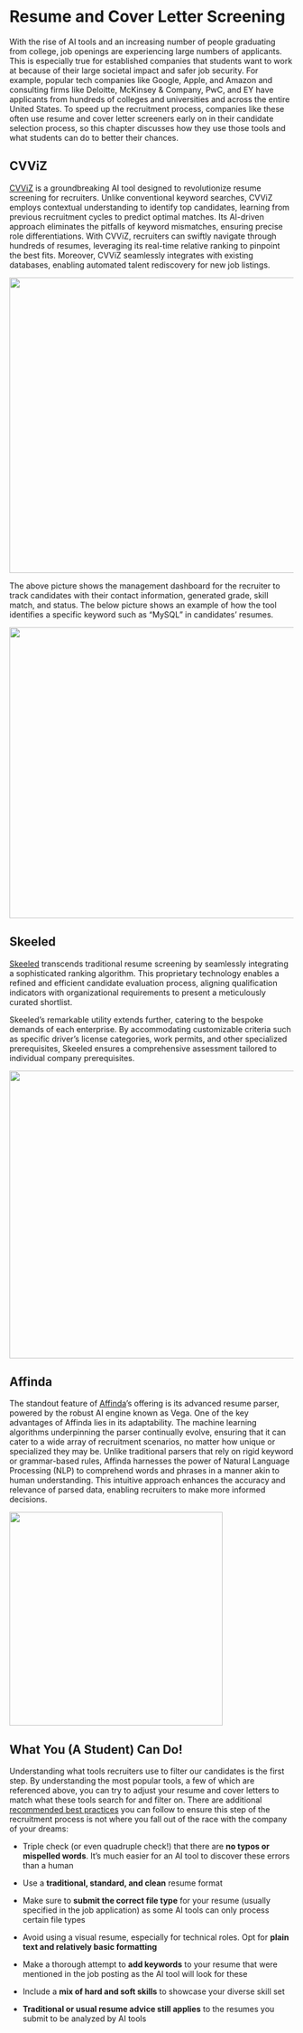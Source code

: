 # Resume and Cover Letter Screening

With the rise of AI tools and an increasing number of people graduating from college, job openings are experiencing large numbers of applicants. This is especially true for established companies that students want to work at because of their large societal impact and safer job security. For example, popular tech companies like Google, Apple, and Amazon and consulting firms like Deloitte, McKinsey & Company, PwC, and EY have applicants from hundreds of colleges and universities and across the entire United States. To speed up the recruitment process, companies like these often use resume and cover letter screeners early on in their candidate selection process, so this chapter discusses how they use those tools and what students can do to better their chances.

## CVViZ

[CVViZ](https://cvviz.com/product/resume-screening/) is a groundbreaking AI tool designed to revolutionize resume screening for recruiters. Unlike conventional keyword searches, CVViZ employs contextual understanding to identify top candidates, learning from previous recruitment cycles to predict optimal matches. Its AI-driven approach eliminates the pitfalls of keyword mismatches, ensuring precise role differentiations. With CVViZ, recruiters can swiftly navigate through hundreds of resumes, leveraging its real-time relative ranking to pinpoint the best fits. Moreover, CVViZ seamlessly integrates with existing databases, enabling automated talent rediscovery for new job listings. 

![](cvviz%20pic%201.png){width="523"}

The above picture shows the management dashboard for the recruiter to track candidates with their contact information, generated grade, skill match, and status. The below picture shows an example of how the tool identifies a specific keyword such as "MySQL" in candidates' resumes.

![](cvviz%20pic%202.png){width="515"}

## Skeeled

[Skeeled](https://www.skeeled.com/services) transcends traditional resume screening by seamlessly integrating a sophisticated ranking algorithm. This proprietary technology enables a refined and efficient candidate evaluation process, aligning qualification indicators with organizational requirements to present a meticulously curated shortlist.

Skeeled's remarkable utility extends further, catering to the bespoke demands of each enterprise. By accommodating customizable criteria such as specific driver's license categories, work permits, and other specialized prerequisites, Skeeled ensures a comprehensive assessment tailored to individual company prerequisites.

![](skeeled%20pic.png){width="509"}

## Affinda

The standout feature of [Affinda](https://www.affinda.com/resume-parser)'s offering is its advanced resume parser, powered by the robust AI engine known as Vega. One of the key advantages of Affinda lies in its adaptability. The machine learning algorithms underpinning the parser continually evolve, ensuring that it can cater to a wide array of recruitment scenarios, no matter how unique or specialized they may be. Unlike traditional parsers that rely on rigid keyword or grammar-based rules, Affinda harnesses the power of Natural Language Processing (NLP) to comprehend words and phrases in a manner akin to human understanding. This intuitive approach enhances the accuracy and relevance of parsed data, enabling recruiters to make more informed decisions.

![](affinda%20pic.png){width="378"}

## What You (A Student) Can Do!

Understanding what tools recruiters use to filter our candidates is the first step. By understanding the most popular tools, a few of which are referenced above, you can try to adjust your resume and cover letters to match what these tools search for and filter on. There are additional [recommended best practices](https://www.indeed.com/career-advice/resumes-cover-letters/resume-ai#:~:text=Instead%20of%20using%20a%20visual,this%20kind%20of%20complex%20information.) you can follow to ensure this step of the recruitment process is not where you fall out of the race with the company of your dreams:

-   Triple check (or even quadruple check!) that there are **no typos or mispelled words**. It's much easier for an AI tool to discover these errors than a human

-   Use a **traditional, standard, and clean** resume format

-   Make sure to **submit the correct file type** for your resume (usually specified in the job application) as some AI tools can only process certain file types

-   Avoid using a visual resume, especially for technical roles. Opt for **plain text and relatively basic formatting**

-   Make a thorough attempt to **add keywords** to your resume that were mentioned in the job posting as the AI tool will look for these

-   Include a **mix of hard and soft skills** to showcase your diverse skill set

-   **Traditional or usual resume advice still applies** to the resumes you submit to be analyzed by AI tools
